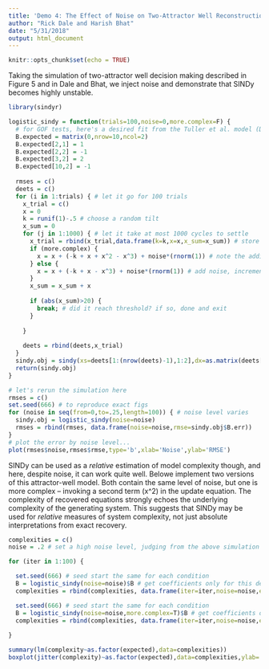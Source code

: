 ```yaml
---
title: 'Demo 4: The Effect of Noise on Two-Attractor Well Reconstruction'
author: "Rick Dale and Harish Bhat"
date: "5/31/2018"
output: html_document
---
```


```r
knitr::opts_chunk$set(echo = TRUE)
```

Taking the simulation of two-attractor well decision making described in Figure 5 and in Dale and Bhat, we inject noise and demonstrate that SINDy becomes highly unstable. 

```r

library(sindyr)

logistic_sindy = function(trials=100,noise=0,more.complex=F) {
  # for GOF tests, here's a desired fit from the Tuller et al. model (Duran & Dale)
  B.expected = matrix(0,nrow=10,ncol=2)
  B.expected[2,1] = 1
  B.expected[2,2] = -1
  B.expected[3,2] = 2
  B.expected[10,2] = -1
  
  rmses = c()
  deets = c()
  for (i in 1:trials) { # let it go for 100 trials
    x_trial = c()
    x = 0
    k = runif(1)-.5 # choose a random tilt
    x_sum = 0
    for (j in 1:1000) { # let it take at most 1000 cycles to settle
      x_trial = rbind(x_trial,data.frame(k=k,x=x,x_sum=x_sum)) # store this trial
      if (more.complex) {
        x = x + (-k + x + x^2 - x^3) + noise*(rnorm(1)) # note the additional term x^2
      } else {
        x = x + (-k + x - x^3) + noise*(rnorm(1)) # add noise, increment by model
      }
      x_sum = x_sum + x
      
      if (abs(x_sum)>20) { 
        break; # did it reach threshold? if so, done and exit
      }
      
    }
    
    deets = rbind(deets,x_trial)
  }
  sindy.obj = sindy(xs=deets[1:(nrow(deets)-1),1:2],dx=as.matrix(deets[2:nrow(deets),1:2]),lambda=.6,B.expected=B.expected)
  return(sindy.obj)
}

# let's rerun the simulation here
rmses = c()
set.seed(666) # to reproduce exact figs
for (noise in seq(from=0,to=.25,length=100)) { # noise level varies
  sindy.obj = logistic_sindy(noise=noise)
  rmses = rbind(rmses, data.frame(noise=noise,rmse=sindy.obj$B.err))
}
# plot the error by noise level... 
plot(rmses$noise,rmses$rmse,type='b',xlab='Noise',ylab='RMSE')

```

SINDy can be used as a *relative* estimation of model complexity though, and here, despite noise, it can work quite well. Belowe implement two versions of this attractor-well model. Both contain the same level of noise, but one is more complex -- invoking a second term (x^2) in the update equation. The complexity of recovered equations strongly echoes the underlying complexity of the generating system. This suggests that SINDy may be used for *relative* measures of system complexity, not just absolute interpretations from exact recovery.

```r

complexities = c()
noise = .2 # set a high noise level, judging from the above simulation

for (iter in 1:100) {

  set.seed(666) # seed start the same for each condition
  B = logistic_sindy(noise=noise)$B # get coefficients only for this demo
  complexities = rbind(complexities, data.frame(iter=iter,noise=noise,expected=4,complexity=sum(B!=0))) # store data for this run

  set.seed(666) # seed start the same for each condition
  B = logistic_sindy(noise=noise,more.complex=T)$B # get coefficients only for this demo  
  complexities = rbind(complexities, data.frame(iter=iter,noise=noise,expected=5,complexity=sum(B!=0))) # store data for this more complex run
  
}

summary(lm(complexity~as.factor(expected),data=complexities))
boxplot(jitter(complexity)~as.factor(expected),data=complexities,ylab='Coefficients (with jitter)',xlab='Expected coefficients')

```





